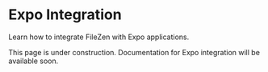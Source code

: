 # Expo Integration

Learn how to integrate FileZen with Expo applications.

This page is under construction. Documentation for Expo integration will be available soon. 